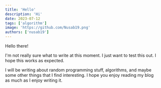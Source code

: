 ---
title: 'Hello'
description: 'Hi'
date: 2023-07-12
tags: ['algorithm']
image: 'https://github.com/Nusab19.png'
authors: ['nusab19']
---

Hello there!

I'm not really sure what to write at this moment. I just want to test this out. I hope this works as expected.

I will be writing about random programming stuff, algorithms, and maybe some other things that I find interesting. I hope you enjoy reading my blog as much as I enjoy writing it.

